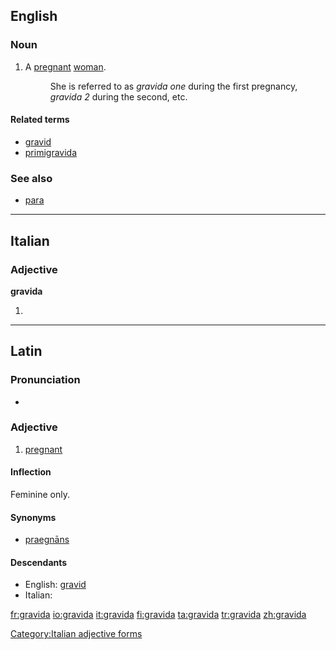 {{also|grávida}}
==English==

===Noun===
{{en-noun|pl2=gravidae}}

# A [[pregnant]] [[woman]].
#: She is referred to as ''gravida one'' during the first pregnancy, ''gravida 2'' during the second, etc.

====Related terms====
* [[gravid]]
* [[primigravida]]

===See also===
* [[para]]

----

==Italian==

===Adjective===
'''gravida''' {{f}}

# {{feminine of|[[gravido]]}}

[[Category:Italian adjective forms]]

----

==Latin==

===Pronunciation===
* {{a|Classical}} {{IPA|/ˈgra.wi.da/|lang=la}}

===Adjective===
{{infl|la|adjective|g=f|[[Appendix:Latin first declension|first]] declension}}

# [[pregnant]]

====Inflection====
Feminine only.
{{la-decl-1st|gravid}}

====Synonyms====
* {{sense|pregnant}} [[praegnans|praegnāns]]


====Descendants====
* English: [[gravid]]
* Italian: {{l|it|gravido}}

[[fr:gravida]]
[[io:gravida]]
[[it:gravida]]
[[fi:gravida]]
[[ta:gravida]]
[[tr:gravida]]
[[zh:gravida]]